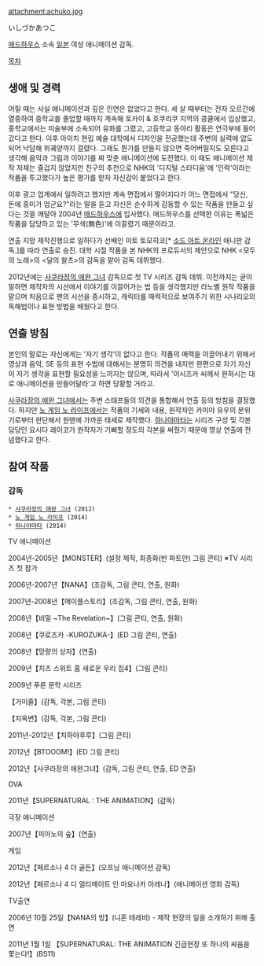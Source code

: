 attachment:achuko.jpg

いしづかあつこ

[[매드하우스]] 소속 [[일본]] 여성 애니메이션 감독.

[[목차]]

== 생애 및 경력 ==
어릴 때는 사실 애니메이션과 깊은 인연은 없었다고 한다. 세 살 때부터는 전자 오르간에 열중하여 중학교를 졸업할 때까지 계속해 토카이 & 호쿠리쿠 지역의 콩쿨에서 입상했고, 중학교에서는 미술부에 소속되어 유화를 그렸고, 고등학교 동아리 활동은 연극부에 들어갔다고 한다. 이후 아이치 현립 예술 대학에서 디자인을 전공했는데 주변의 실력에 압도되어 낙담해 위궤양까지 걸렸다. 그래도 뭔가를 만들지 않으면 죽어버릴지도 모른다고 생각해 음악과 그림과 이야기를 짜 맞춘 애니메이션에 도전했다. 이 때도 애니메이션 제작 자체는 즐겁지 않았지만 친구의 추천으로 NHK의 '디지털 스타디움'에 '인력'이라는 작품을 투고했다가 높은 평가를 받자 자신감이 붙었다고 한다.

이후 광고 업계에서 일하려고 했지만 계속 면접에서 떨어지다가 어느 면접에서 "당신, 돈에 흥미가 업군요?"라는 말을 듣고 자신은 순수하게 감동할 수 있는 작품을 만들고 싶다는 것을 깨달아 2004년 [[매드하우스]]에 입사했다. 매드하우스를 선택한 이유는 폭넓은 작품을 담당하고 있는 '무색(無色)'에 이끌렸기 때문이라고.

연출 지망 제작진행으로 일하다가 선배인 이토 토모히코[* [[소드 아트 온라인/애니메이션|소드 아트 온라인]] 애니판 감독.]를 따라 연출로 승진. 대학 시절 작품을 본 NHK의 프로듀서의 제안으로 NHK <모두의 노래>의 <달의 왈츠>의 감독을 맡아 감독 데뷔했다.

2012년에는 [[사쿠라장의 애완 그녀]] 감독으로 첫 TV 시리즈 감독 데뷔. 이전까지는 굳이 말하면 제작자의 시선에서 이야기를 이끌어가는 법 등을 생각했지만 라노벨 원작 작품을 맡으며 처음으로 팬의 시선을 중시하고, 캐릭터를 매력적으로 보여주기 위한 시나리오의 독해법이나 표현 방법을 배웠다고 한다.

== 연출 방침 ==
본인의 말로는 자신에게는 '자기 생각'이 없다고 한다. 작품의 매력을 이끌어내기 위해서 영상과 음악, SE 등의 표현 수법에 대해서는 분명히 의견을 내지만 한편으로 자기 자신이 자기 생각을 표현할 필요성을 느끼지는 않으며, 따라서 '이시즈카 씨께서 원하시는 대로 애니메이션을 만들어달라'고 하면 당황할 거라고.

[[사쿠라장의 애완 그녀]]에서는 주변 스태프들의 의견을 통합해서 연출 등의 방침을 결정했다. 하지만 [[노 게임 노 라이프]]에서는 작품의 기세와 내용, 원작자인 카미야 유우의 분위기로부터 판단해서 원맨에 가까운 태세로 제작했다. [[하나야마타]]는 시리즈 구성 및 각본 담당인 요시다 레이코가 원작자가 기뻐할 정도의 각본을 써줬기 때문에 영상 연출에 전념했다고 한다.

== 참여 작품 ==
=== 감독 ===
 * [[사쿠라장의 애완 그녀]] (2012)
 * [[노 게임 노 라이프]] (2014)
 * [[하나야마타]] (2014) 

TV 애니메이션

2004년-2005년【MONSTER】(설정 제작, 최종화(반 파트만) 그림 콘티) ※TV 시리즈 첫 참가

2006년-2007년【NANA】(조감독, 그림 콘티, 연출, 원화)

2007년-2008년【메이플스토리】(조감독, 그림 콘티, 연출, 원화)

2008년【비밀 ~The Revelation~】(그림 콘티, 연출, 원화)

2008년【쿠로즈카 -KUROZUKA-】(ED 그림 콘티, 연출)

2008년【망량의 상자】(연출)

2009년【치즈 스위트 홈 새로운 우리 집4】(그림 콘티)

2009년 푸른 문학 시리즈

【거미줄】(감독, 각본, 그림 콘티)

【지옥변】(감독, 각본, 그림 콘티)

2011년-2012년【치하야후루】(그림 콘티)

2012년【BTOOOM!】(ED 그림 콘티)

2012년【사쿠라장의 애완그녀】(감독, 그림 콘티, 연출, ED 연출)


OVA

2011년【SUPERNATURAL : THE ANIMATION】(감독)


극장 애니메이션

2007년【피아노의 숲】(연출)


게임

2012년【페르소나 4 더 골든】(오프닝 애니메이션 감독)

2012년【페르소나 4 디 얼티메이트 인 마요나카 아레나】(애니메이션 영화 감독)


TV출연

2006년 10월 25일【NANA의 방】(니혼 테레비) - 제작 현장의 일을 소개하기 위해 출연

2011년 1월 1일 【SUPERNATURAL: THE ANIMATION 긴급현장 또 하나의 싸움을 쫓는다!】(BS11)
